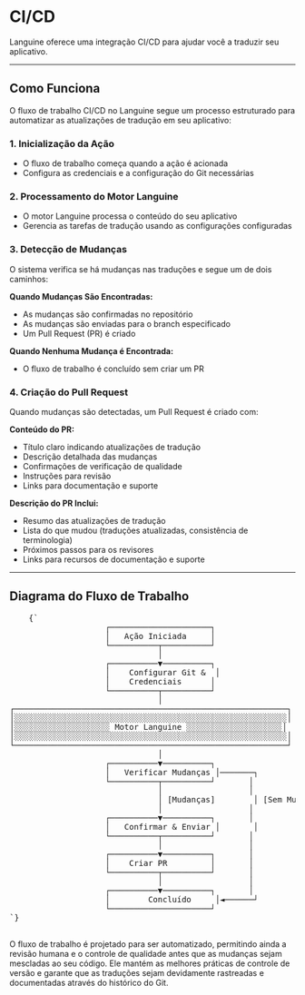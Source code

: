 # CI/CD

Languine oferece uma integração CI/CD para ajudar você a traduzir seu aplicativo.

---

## Como Funciona

O fluxo de trabalho CI/CD no Languine segue um processo estruturado para automatizar as atualizações de tradução em seu aplicativo:

### 1. Inicialização da Ação
- O fluxo de trabalho começa quando a ação é acionada
- Configura as credenciais e a configuração do Git necessárias

### 2. Processamento do Motor Languine
- O motor Languine processa o conteúdo do seu aplicativo
- Gerencia as tarefas de tradução usando as configurações configuradas

### 3. Detecção de Mudanças
O sistema verifica se há mudanças nas traduções e segue um de dois caminhos:

**Quando Mudanças São Encontradas:**
- As mudanças são confirmadas no repositório
- As mudanças são enviadas para o branch especificado
- Um Pull Request (PR) é criado

**Quando Nenhuma Mudança é Encontrada:**
- O fluxo de trabalho é concluído sem criar um PR

### 4. Criação do Pull Request
Quando mudanças são detectadas, um Pull Request é criado com:

**Conteúdo do PR:**
- Título claro indicando atualizações de tradução
- Descrição detalhada das mudanças
- Confirmações de verificação de qualidade
- Instruções para revisão
- Links para documentação e suporte

**Descrição do PR Inclui:**
- Resumo das atualizações de tradução
- Lista do que mudou (traduções atualizadas, consistência de terminologia)
- Próximos passos para os revisores
- Links para recursos de documentação e suporte

---

## Diagrama do Fluxo de Trabalho

<div className="flex flex-col items-center justify-center p-4 h-[400px] sm:h-[500px] md:h-[650px]">
  <pre
    className="p-4 text-sm leading-5 mb-4 scale-[0.5] sm:scale-[0.65] md:scale-90 transform-gpu"
    style={{
      fontFamily: "monospace",
      whiteSpace: "pre",
      textAlign: "left",
    }}
  >
    {`
                    ┌─────────────────────┐
                    │   Ação Iniciada     │
                    └──────────┬──────────┘
                               │
                    ┌──────────▼──────────┐
                    │    Configurar Git &  │
                    │    Credenciais      │
                    └──────────┬──────────┘
                               │
┌─────────────────────────────────────────────────────────┐
│░░░░░░░░░░░░░░░░░░░░░░░░░░░░░░░░░░░░░░░░░░░░░░░░░░░░░░░░░│
│░░░░░░░░░░░░░░░░░░░░ Motor Languine ░░░░░░░░░░░░░░░░░░░░│
│░░░░░░░░░░░░░░░░░░░░░░░░░░░░░░░░░░░░░░░░░░░░░░░░░░░░░░░░░│
└─────────────────────────────────────────────────────────┘
                               │
                    ┌──────────▼──────────┐
                    │   Verificar Mudanças │───────┐
                    └──────────┬──────────┘       │
                               │                  │
                               │ [Mudanças]        │ [Sem Mudanças]
                               │                  │
                    ┌──────────▼──────────┐       │
                    │   Confirmar & Enviar │       │
                    └──────────┬──────────┘       │
                               │                  │
                    ┌──────────▼──────────┐       │
                    │    Criar PR         │       │
                    └──────────┬──────────┘       │
                               │                  │
                    ┌──────────▼──────────┐       │
                    │        Concluído     │◄──────┘
                    └─────────────────────┘
`}
  </pre>
</div>

O fluxo de trabalho é projetado para ser automatizado, permitindo ainda a revisão humana e o controle de qualidade antes que as mudanças sejam mescladas ao seu código. Ele mantém as melhores práticas de controle de versão e garante que as traduções sejam devidamente rastreadas e documentadas através do histórico do Git.

